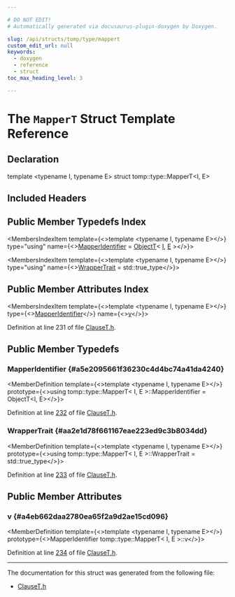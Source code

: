 ```yaml
---

# DO NOT EDIT!
# Automatically generated via docusaurus-plugin-doxygen by Doxygen.

slug: /api/structs/tomp/type/mappert
custom_edit_url: null
keywords:
  - doxygen
  - reference
  - struct
toc_max_heading_level: 3

---
```





# The `MapperT` Struct Template Reference

<DoxygenPage pluginConfig={pluginConfig}>



## Declaration

<CodeBlock>template &lt;typename I, typename E&gt;
struct tomp::type::MapperT&lt;I, E&gt;</CodeBlock>

## Included Headers

<IncludesList>
<IncludesListItem
  filePath="llvm/Frontend/OpenMP/ClauseT.h"
  permalink="/docs/api/files/include/include/llvm/include/llvm/frontend/include/llvm/frontend/openmp/clauset-h"
  isLocal="true" />
</IncludesList>

## Public Member Typedefs Index

<MembersIndex>

<MembersIndexItem
  template={<>template &lt;typename I, typename E&gt;</>}
  type="using"
  name={<><a href="#a5e2095661f36230c4d4bc74a41da4240">MapperIdentifier</a> = <a href="/docs/api/structs/tomp/type/objectt">ObjectT</a>&lt; <a href="/docs/api/files/lib/lib/support/md5-cpp/#ac0eafdc9ee161b71e7af98af736952fd">I</a>, <a href="/docs/api/files/lib/lib/ir/builtingcs-cpp/#abb2b3a60ccc38a28239e19a1646e0c8a">E</a> &gt;</>}>
</MembersIndexItem>

<MembersIndexItem
  template={<>template &lt;typename I, typename E&gt;</>}
  type="using"
  name={<><a href="#aa2e1d78f661167eae223ed9c3b8034dd">WrapperTrait</a> = std::true&#95;type</>}>
</MembersIndexItem>

</MembersIndex>

## Public Member Attributes Index

<MembersIndex>

<MembersIndexItem
  template={<>template &lt;typename I, typename E&gt;</>}
  type={<><a href="#a5e2095661f36230c4d4bc74a41da4240">MapperIdentifier</a></>}
  name={<><a href="#a4eb662daa2780ea65f2a9d2ae15cd096">v</a></>}>
</MembersIndexItem>

</MembersIndex>


Definition at line 231 of file <a href="/docs/api/files/include/include/llvm/include/llvm/frontend/include/llvm/frontend/openmp/clauset-h">ClauseT.h</a>.

<SectionDefinition>

## Public Member Typedefs

### MapperIdentifier {#a5e2095661f36230c4d4bc74a41da4240}

<MemberDefinition
  template={<>template &lt;typename I, typename E&gt;</>}
  prototype={<>using tomp::type::MapperT&lt; I, E &gt;::MapperIdentifier =  ObjectT&lt;I, E&gt;</>}>

Definition at line <a href="/docs/api/files/include/include/llvm/include/llvm/frontend/include/llvm/frontend/openmp/clauset-h/#l00232">232</a> of file <a href="/docs/api/files/include/include/llvm/include/llvm/frontend/include/llvm/frontend/openmp/clauset-h">ClauseT.h</a>.
</MemberDefinition>

### WrapperTrait {#aa2e1d78f661167eae223ed9c3b8034dd}

<MemberDefinition
  template={<>template &lt;typename I, typename E&gt;</>}
  prototype={<>using tomp::type::MapperT&lt; I, E &gt;::WrapperTrait =  std::true&#95;type</>}>

Definition at line <a href="/docs/api/files/include/include/llvm/include/llvm/frontend/include/llvm/frontend/openmp/clauset-h/#l00233">233</a> of file <a href="/docs/api/files/include/include/llvm/include/llvm/frontend/include/llvm/frontend/openmp/clauset-h">ClauseT.h</a>.
</MemberDefinition>

</SectionDefinition>

<SectionDefinition>

## Public Member Attributes

### v {#a4eb662daa2780ea65f2a9d2ae15cd096}

<MemberDefinition
  template={<>template &lt;typename I, typename E&gt;</>}
  prototype={<>MapperIdentifier tomp::type::MapperT&lt; I, E &gt;::v</>}>

Definition at line <a href="/docs/api/files/include/include/llvm/include/llvm/frontend/include/llvm/frontend/openmp/clauset-h/#l00234">234</a> of file <a href="/docs/api/files/include/include/llvm/include/llvm/frontend/include/llvm/frontend/openmp/clauset-h">ClauseT.h</a>.
</MemberDefinition>

</SectionDefinition>

<hr/>

The documentation for this struct was generated from the following file:

<ul>
<li><a href="/docs/api/files/include/include/llvm/include/llvm/frontend/include/llvm/frontend/openmp/clauset-h">ClauseT.h</a></li>
</ul>

</DoxygenPage>
